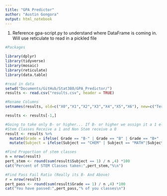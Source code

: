 ```yaml
---
title: "GPA Predictor"
author: "Austin Gongora"
output: html_notebook
---
```


1. Reference gpa-script.py to understand where DataFrame is coming in. Will use reticulate to read in a pickled file

```r
#Packages

library(dplyr)
library(tidyverse)
library(mosaic)
library(reticulate)
library(data.table)

#read in data
setwd("Documents/GitHub/Stat380/GPA_Predictor/")
results <- read.csv("results.csv", header = TRUE)

#Rename Columns 
setnames(results, old=c("X0","X1","X2","X3","X4","X5","X6"), new=c("Term","Subject", "Catalog Nbr","Course Title","Grade"," Units","Type"))

results <- results[-1,]
```


```r
#Going to take only B- or higher... If B- or higher we assign it a 1 else its a 0
#Stem Classes Receive a 1 and Non Stem receive a 0
result <- results %>%
  mutate(Grade = ifelse( Grade == "B-" | Grade == "B" | Grade == "B+" | Grade == "A-" | Grade == "A", 1,0)) %>%
  mutate(Subject = ifelse(Subject == "CHEM" | Subject == "MATH"|Subject == "STAT" | Subject == "MICRB" | Subject == "BIOL" | Subject == "ASTRO", 1,0))

#Find Proportion of stem classes 
n = nrow(result)
pert_stem <- round(sum(result$Subject == 1) / n ,4) *100 
cat("Percent of STEM Classes taken:",pert_stem,"%\n")

#Find Pass Fail Ratio (Really its B- And Above)
r = nrow(result)
pert_pass <- round(sum(result$Grade == 1) / n ,4) *100 
cat("You have passed:",pert_pass,"% of you classes\n")




```





